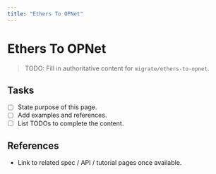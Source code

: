 ```yaml
---
title: "Ethers To OPNet"
---
```


# Ethers To OPNet

> TODO: Fill in authoritative content for `migrate/ethers-to-opnet`.

## Tasks
- [ ] State purpose of this page.
- [ ] Add examples and references.
- [ ] List TODOs to complete the content.

## References
- Link to related spec / API / tutorial pages once available.
